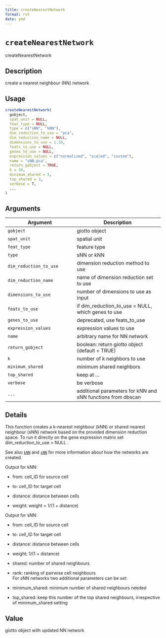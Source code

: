 ```yaml
--- 
title: createNearestNetwork 
format: rst 
date: ymd 
--- 
```

# `createNearestNetwork`

createNearestNetwork


## Description

create a nearest neighbour (NN) network


## Usage

```r
createNearestNetwork(
  gobject,
  spat_unit = NULL,
  feat_type = NULL,
  type = c("sNN", "kNN"),
  dim_reduction_to_use = "pca",
  dim_reduction_name = NULL,
  dimensions_to_use = 1:10,
  feats_to_use = NULL,
  genes_to_use = NULL,
  expression_values = c("normalized", "scaled", "custom"),
  name = "sNN.pca",
  return_gobject = TRUE,
  k = 30,
  minimum_shared = 5,
  top_shared = 3,
  verbose = T,
  ...
)
```


## Arguments

Argument      |Description
------------- |----------------
`gobject`     |     giotto object
`spat_unit`     |     spatial unit
`feat_type`     |     feature type
`type`     |     sNN or kNN
`dim_reduction_to_use`     |     dimension reduction method to use
`dim_reduction_name`     |     name of dimension reduction set to use
`dimensions_to_use`     |     number of dimensions to use as input
`feats_to_use`     |     if dim_reduction_to_use = NULL, which genes to use
`genes_to_use`     |     deprecated, use feats_to_use
`expression_values`     |     expression values to use
`name`     |     arbitrary name for NN network
`return_gobject`     |     boolean: return giotto object (default = TRUE)
`k`     |     number of k neighbors to use
`minimum_shared`     |     minimum shared neighbors
`top_shared`     |     keep at ...
`verbose`     |     be verbose
`...`     |     additional parameters for kNN and sNN functions from dbscan


## Details

This function creates a k-nearest neighbour (kNN) or shared nearest neighbour (sNN) network
 based on the provided dimension reduction space. To run it directly on the gene expression matrix
 set dim_reduction_to_use = NULL .
 
 See also [`kNN`](#knn) and [`sNN`](#snn) for more information about
 how the networks are created.
 
 Output for kNN:
   

*  from:  cell_ID for source cell   

*  to:  cell_ID for target cell   

*  distance:  distance between cells   

*  weight:  weight = 1/(1 + distance)  
 
 Output for sNN:
   

*  from:  cell_ID for source cell   

*  to:  cell_ID for target cell   

*  distance:  distance between cells   

*  weight:  1/(1 + distance)   

*  shared:  number of shared neighbours   

*  rank:  ranking of pairwise cell neighbours  
 For sNN networks two additional parameters can be set:
   

*  minimum_shared:  minimum number of shared neighbours needed   

*  top_shared:  keep this number of the top shared neighbours, irrespective of minimum_shared setting


## Value

giotto object with updated NN network


